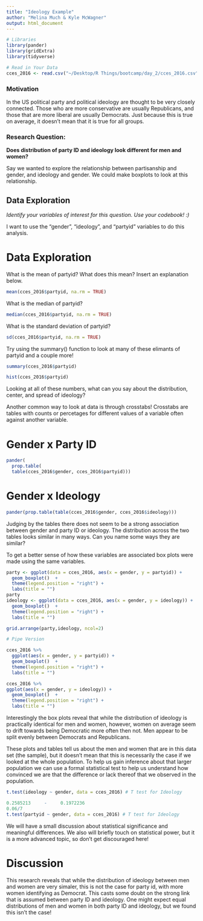 ```yaml
---
title: "Ideology Example"
author: "Melina Much & Kyle McWagner"
output: html_document
---
```


```r
# Libraries
library(pander)
library(gridExtra)
library(tidyverse)
```

```r
# Read in Your Data 
cces_2016 <- read.csv("~/Desktop/R Things/bootcamp/day_2/cces_2016.csv")
```

### Motivation
In the US political party and political ideology are thought to be very closely connected. Those who are more conservative are usually Republicans, and those that are more liberal are usually Democrats. Just because this is true on average, it doesn't mean that it is true for all groups.

### Research Question:

**Does distribution of party ID and ideology look different for men and women?**

Say we wanted to explore the relationship between partisanship and gender, and ideology and gender. We could make boxplots to look at this relationship.

## Data Exploration

*Identify your variables of interest for this question. Use your codebook! :)*

I want to use the "gender", "ideology", and "partyid" variables to do this analysis. 


# Data Exploration

What is the mean of partyid? What does this mean? Insert an explanation below.

```r
mean(cces_2016$partyid, na.rm = TRUE)
```

What is the median of partyid?

```r
median(cces_2016$partyid, na.rm = TRUE)
```


What is the standard deviation of partyid?

```r
sd(cces_2016$partyid, na.rm = TRUE)
```

Try using the summary() function to look at many of these elimants of partyid and a couple more!

```r
summary(cces_2016$partyid)
```

```r
hist(cces_2016$partyid)
```

Looking at all of these numbers, what can you say about the distribution, center, and spread of ideology?

Another common way to look at data is through crosstabs! Crosstabs are tables with counts or percetages for different values of a variable often against another variable.

# Gender x Party ID

```r
pander(
  prop.table(
  table(cces_2016$gender, cces_2016$partyid)))
```

# Gender x Ideology

```r
pander(prop.table(table(cces_2016$gender, cces_2016$ideology)))
```

Judging by the tables there does not seem to be a strong association between gender and party ID or ideology. The distribution across the two tables looks similar in many ways. Can you name some ways they are similar?

To get a better sense of how these variables are associated box plots were made using the same variables.

```r

party <- ggplot(data = cces_2016, aes(x = gender, y = partyid)) +
  geom_boxplot()  +
  theme(legend.position = "right") +
  labs(title = "")
party
ideology <- ggplot(data = cces_2016, aes(x = gender, y = ideology)) +
  geom_boxplot()  +
  theme(legend.position = "right") +
  labs(title = "")

grid.arrange(party,ideology, ncol=2)

# Pipe Version

cces_2016 %>% 
  ggplot(aes(x = gender, y = partyid)) +
  geom_boxplot()  +
  theme(legend.position = "right") +
  labs(title = "") 

cces_2016 %>% 
ggplot(aes(x = gender, y = ideology)) +
  geom_boxplot()  +
  theme(legend.position = "right") +
  labs(title = "")

```

Interestingly the box plots reveal that while the distribution of ideology is practically identical for men and women, however, women on average seem to drift towards being Democratic more often then not. Men appear to be split evenly between Democrats and Republicans. 

These plots and tables tell us about the men and women that are in this data set (the sample), but it doesn't mean that this is necessarily the case if we looked at the whole population. To help us gain inference about that larger population we can use a formal statistical test to help us understand how convinced we are that the difference or lack thereof that we observed in the population. 
 
```r
t.test(ideology ~ gender, data = cces_2016) # T test for Ideology
```


```r
0.2585213     -     0.1972236 
0.06/7
t.test(partyid ~ gender, data = cces_2016) # T test for Ideology
```
 
We will have a small discussion about statistical significance and meaningful differences. We also will briefly touch on statistical power, but it is a more advanced topic, so don't get discouraged here!

# Discussion

This research reveals that while the distribution of ideology between men and women are very simaler,  this is not the case for party id, with more women identifying as Democrat. This casts some doubt on the strong link that is assumed between party ID and ideology. One might expect equal distributions of men and women in both party ID and ideology, but we found this isn't the case! 






